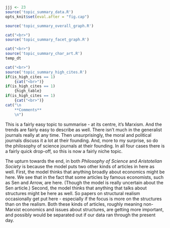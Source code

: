```r
jjj <- 23
source('topic_summary_data.R')
opts_knit$set(eval.after = "fig.cap")
```

```r
source('topic_summary_overall_graph.R')
```

```r
cat("<br>")
source('topic_summary_facet_graph.R')
```

```r
cat("<br>")
source('topic_summary_char_art.R')
temp_dt
```

```r
cat("<br>")
source('topic_summary_high_cites.R')
if(is_high_cites == 1)
	{cat("<br>")}
if(is_high_cites == 1)
	{high_table}
if(is_high_cites == 1)
	{cat("<br>")}
cat("\n
	**Comments**
	\n")
```

This is a fairly easy topic to summarise - at its centre, it's Marxism. And the trends are fairly easy to describe as well. There isn't much in the generalist journals really at any time. Then unsurprisingly, the moral and political journals discuss it a lot at their founding. And, more to my surprise, so do the philosophy of science journals at their founding. In all four cases there is a fairly quick drop-off, so this is now a fairly niche topic.

The upturn towards the end, in both _Philosophy of Science_ and _Aristotelian Society_ is because the model puts two other kinds of articles in here as well. First, the model thinks that anything broadly about economics might be here. We see that in the fact that some articles by famous economists, such as Sen and Arrow, are here. (Though the model is really uncertain about the Sen article.) Second, the model thinks that anything that talks about structures might be here as well. So papers on structural realism occasionally get put here - especially if the focus is more on the structures than on the realism. Both these kinds of articles, roughly meaning non-Marxist economics and issues about structures, are getting more important, and possibly would be separated out if our data ran through the present day.